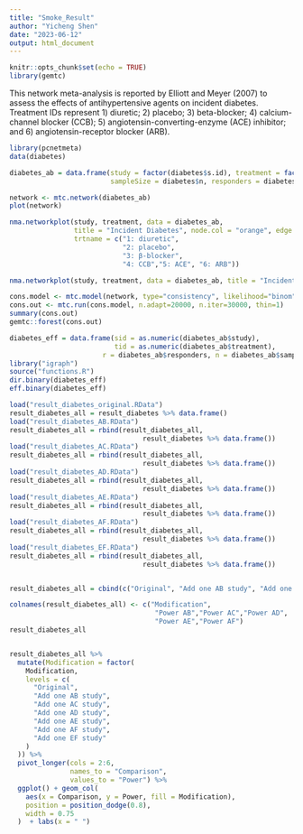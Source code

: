 ```yaml
---
title: "Smoke_Result"
author: "Yicheng Shen"
date: "2023-06-12"
output: html_document
---
```


```r
knitr::opts_chunk$set(echo = TRUE)
library(gemtc)
```


This network meta-analysis is reported by Elliott and Meyer (2007) to assess the effects of antihypertensive agents on incident diabetes. Treatment IDs represent 1) diuretic; 2) placebo; 3) beta-blocker; 4) calcium-channel blocker (CCB); 5) angiotensin-converting-enzyme (ACE) inhibitor;
and 6) angiotensin-receptor blocker (ARB).

```r
library(pcnetmeta)
data(diabetes)

diabetes_ab = data.frame(study = factor(diabetes$s.id), treatment = factor(diabetes$t.id), 
                         sampleSize = diabetes$n, responders = diabetes$r)

network <- mtc.network(diabetes_ab)
plot(network)

nma.networkplot(study, treatment, data = diabetes_ab, 
                title = "Incident Diabetes", node.col = "orange", edge.col = "gray", adjust.thick = 10,
                trtname = c("1: diuretic", 
                            "2: placebo", 
                            "3: β-blocker", 
                            "4: CCB","5: ACE", "6: ARB"))

nma.networkplot(study, treatment, data = diabetes_ab, title = "Incident Diabetes", node.col = "orange")

```




```r
cons.model <- mtc.model(network, type="consistency", likelihood="binom", link="logit", linearModel="random")
cons.out <- mtc.run(cons.model, n.adapt=20000, n.iter=30000, thin=1)
summary(cons.out)
gemtc::forest(cons.out)
```



```r
diabetes_eff = data.frame(sid = as.numeric(diabetes_ab$study), 
                          tid = as.numeric(diabetes_ab$treatment), 
                       r = diabetes_ab$responders, n = diabetes_ab$sampleSize)
library("igraph")
source("functions.R")
dir.binary(diabetes_eff)
eff.binary(diabetes_eff)
```





```r
load("result_diabetes_original.RData")
result_diabetes_all = result_diabetes %>% data.frame()
load("result_diabetes_AB.RData")
result_diabetes_all = rbind(result_diabetes_all, 
                                 result_diabetes %>% data.frame())
load("result_diabetes_AC.RData")
result_diabetes_all = rbind(result_diabetes_all, 
                                 result_diabetes %>% data.frame())
load("result_diabetes_AD.RData")
result_diabetes_all = rbind(result_diabetes_all, 
                                 result_diabetes %>% data.frame())
load("result_diabetes_AE.RData")
result_diabetes_all = rbind(result_diabetes_all, 
                                 result_diabetes %>% data.frame())
load("result_diabetes_AF.RData")
result_diabetes_all = rbind(result_diabetes_all, 
                                 result_diabetes %>% data.frame())
load("result_diabetes_EF.RData")
result_diabetes_all = rbind(result_diabetes_all, 
                                 result_diabetes %>% data.frame())


result_diabetes_all = cbind(c("Original", "Add one AB study", "Add one AC study", "Add one AD study", "Add one AE study","Add one AF study","Add one EF study"), result_diabetes_all)

colnames(result_diabetes_all) <- c("Modification",
                                    "Power AB","Power AC","Power AD",
                                    "Power AE","Power AF")
result_diabetes_all


result_diabetes_all %>%
  mutate(Modification = factor(
    Modification,
    levels = c(
      "Original",
      "Add one AB study",
      "Add one AC study",
      "Add one AD study",
      "Add one AE study",
      "Add one AF study",
      "Add one EF study"
    )
  )) %>%
  pivot_longer(cols = 2:6,
               names_to = "Comparison",
               values_to = "Power") %>%
  ggplot() + geom_col(
    aes(x = Comparison, y = Power, fill = Modification),
    position = position_dodge(0.8),
    width = 0.75
  )  + labs(x = " ")
```


